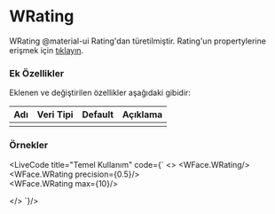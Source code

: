 
# WRating

WRating @material-ui Rating'dan türetilmiştir.
Rating'un propertylerine erişmek için [tıklayın](https://material-ui.com/api/rating/).

### Ek Özellikler

Eklenen ve değiştirilen özellikler aşağıdaki gibidir:

| Adı                 | Veri Tipi                                                     | Default | Açıklama                                        |
|:--------------------|:--------------------------------------------------------------|:--------|:------------------------------------------------|
|                     |                                                               |         |                                                 |


### Örnekler

<LiveCode title="Temel Kullanım" code={`
<>
  <WFace.WRating/><br/>
  <WFace.WRating precision={0.5}/><br/>
  <WFace.WRating max={10}/><br/>

</>
`}/><br/>
